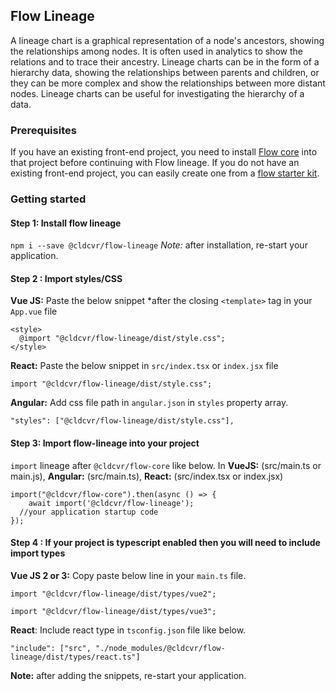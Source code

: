 ## Flow Lineage

A lineage chart is a graphical representation of a node's ancestors, showing the relationships among nodes. It is often used in analytics to show the relations and to trace their ancestry. Lineage charts can be in the form of a hierarchy data, showing the relationships between parents and children, or they can be more complex and show the relationships between more distant nodes. Lineage charts can be useful for investigating the hierarchy of a data.

### Prerequisites

If you have an existing front-end project, you need to install [Flow core](https://github.com/cldcvr/flow-core) into that project before continuing with Flow lineage.
If you do not have an existing front-end project, you can easily create one from a [flow starter kit](https://github.com/cldcvr/flow-core#starter-kits).

### Getting started

#### Step 1: Install flow lineage

`npm i --save @cldcvr/flow-lineage`
_Note:_ after installation, re-start your application.

#### Step 2 : Import styles/CSS

**Vue JS:** Paste the below snippet \*after the closing `<template>` tag in your `App.vue` file

```
<style>
  @import "@cldcvr/flow-lineage/dist/style.css";
</style>
```

**React:** Paste the below snippet in `src/index.tsx` or `index.jsx` file

```
import "@cldcvr/flow-lineage/dist/style.css";
```

**Angular:** Add css file path in `angular.json` in `styles` property array.

```
"styles": ["@cldcvr/flow-lineage/dist/style.css"],
```

#### Step 3: Import flow-lineage into your project

`import` lineage after `@cldcvr/flow-core` like below. In **VueJS:** (src/main.ts or main.js), **Angular:** (src/main.ts), **React:** (src/index.tsx or index.jsx)

```
import("@cldcvr/flow-core").then(async () => {
	await import('@cldcvr/flow-lineage');
  //your application startup code
});
```

#### Step 4 : If your project is typescript enabled then you will need to include import types

**Vue JS 2 or 3:** Copy paste below line in your `main.ts` file.

```
import "@cldcvr/flow-lineage/dist/types/vue2";
```

```
import "@cldcvr/flow-lineage/dist/types/vue3";
```

**React**: Include react type in `tsconfig.json` file like below.

```
"include": ["src", "./node_modules/@cldcvr/flow-lineage/dist/types/react.ts"]
```

**Note:** after adding the snippets, re-start your application.
